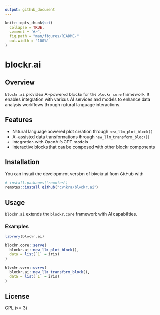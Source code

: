 ```yaml
---
output: github_document
---
```


<!-- README.md is generated from README.Rmd. Please edit that file -->

```r
knitr::opts_chunk$set(
  collapse = TRUE,
  comment = "#>",
  fig.path = "man/figures/README-",
  out.width = "100%"
)
```

# blockr.ai

<!-- badges: start -->
<!-- badges: end -->

## Overview

`blockr.ai` provides AI-powered blocks for the `blockr.core` framework. It enables integration with various AI services and models to enhance data analysis workflows through natural language interactions.

## Features

- Natural language powered plot creation through `new_llm_plot_block()`
- AI-assisted data transformations through `new_llm_transform_block()`
- Integration with OpenAI's GPT models
- Interactive blocks that can be composed with other blockr components

## Installation

You can install the development version of blockr.ai from GitHub with:

```r
# install.packages("remotes")
remotes::install_github("cynkra/blockr.ai")
```

## Usage

`blockr.ai` extends the `blockr.core` framework with AI capabilities.

### Examples

```r
library(blockr.ai)

blockr.core::serve(
  blockr.ai::new_llm_plot_block(),
  data = list(`1` = iris)
)

blockr.core::serve(
  blockr.ai::new_llm_transform_block(),
  data = list(`1` = iris)
)
```

## License

GPL (>= 3)
